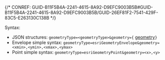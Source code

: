 

{/* CONREF: GUID-B11F5B4A-2241-4615-8A92-D9EFC9003B5B#GUID-B11F5B4A-2241-4615-8A92-D9EFC9003B5B/GUID-26EF81F2-7541-429F-83C5-E263130C138B  */}

Syntax:

-   JSON structures: `geometryType=<geometryType>&geometry={` [ geometry](/geometry-objects)`}` 
-   Envelope simple syntax: `geometryType=esriGeometryEnvelope&geometry=<xmin>,<ymin>,<xmax>,<ymax>` 
-   Point simple syntax: `geometryType=esriGeometryPoint&geometry=<x>,<y>` 
